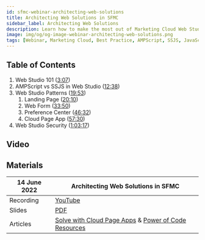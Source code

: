 ```yaml
---
id: sfmc-webinar-architecting-web-solutions
title: Architecting Web Solutions in SFMC
sidebar_label: Architecting Web Solutions
description: Learn how to make the most out of Marketing Cloud Web Studio using best practices and tested architecture patterns for Cloud Pages and Code Resources.
image: img/og/og-image-webinar-architecting-web-solutions.png
tags: [Webinar, Marketing Cloud, Best Practice, AMPScript, SSJS, JavaScript, Cloud Page]
---
```



<LeadText content="Learn how to make the most out of Marketing Cloud Web Studio using best practices and tested architecture patterns for Cloud Pages and Code Resources." />

## Table of Contents

1. Web Studio 101 ([3:07](https://youtu.be/a8RPRvVOXak?t=187))
2. AMPScript vs SSJS in Web Studio ([12:38](https://youtu.be/a8RPRvVOXak?t=758))
3. Web Studio Patterns ([19:53](https://youtu.be/a8RPRvVOXak?t=1193))
    1. Landing Page ([20:10](https://youtu.be/a8RPRvVOXak?t=1210))
    2. Web Form ([33:50](https://youtu.be/a8RPRvVOXak?t=2030))
    3. Preference Center ([46:32](https://youtu.be/a8RPRvVOXak?t=2792))
    4. Cloud Page App ([57:30](https://youtu.be/a8RPRvVOXak?t=3450))
4. Web Studio Security ([1:03:17](https://youtu.be/a8RPRvVOXak?t=3797))

## Video

<YouTube videoId="a8RPRvVOXak" title="Architecting Web Solutions in SFMC Webinar Recording" />

## Materials

14 June 2022 | Architecting Web Solutions in SFMC
-- | --
Recording | [YouTube](https://www.youtube.com/watch?v=a8RPRvVOXak&list=PLntZFZH56rSeuaF2vRaDPBIL6rH_vgLD3)
Slides | [PDF](https://github.com/MateuszDabrowski/mateuszdabrowski.pl/blob/master/static/pdf/%5B2022-05%5D%20Architecting%20Web%20Solutions%20in%20SFMC.pdf)
Articles | [Solve with Cloud Page Apps](/docs/salesforce/marketing-cloud-engagement/ssjs/snippets/sfmc-cloud-page-apps/) & [Power of Code Resources](/docs/salesforce/marketing-cloud-engagement/config/code-resource/)
